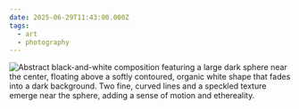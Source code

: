 ```yaml
---
date: 2025-06-29T11:43:00.000Z
tags:
  - art
  - photography
---
```

![Abstract black-and-white composition featuring a large dark sphere near the center, floating above a softly contoured, organic white shape that fades into a dark background. Two fine, curved lines and a speckled texture emerge near the sphere, adding a sense of motion and ethereality.](/assets/art/20250629-eve.jpg "<i>Eve</i>, by Nakayama Iwata")
